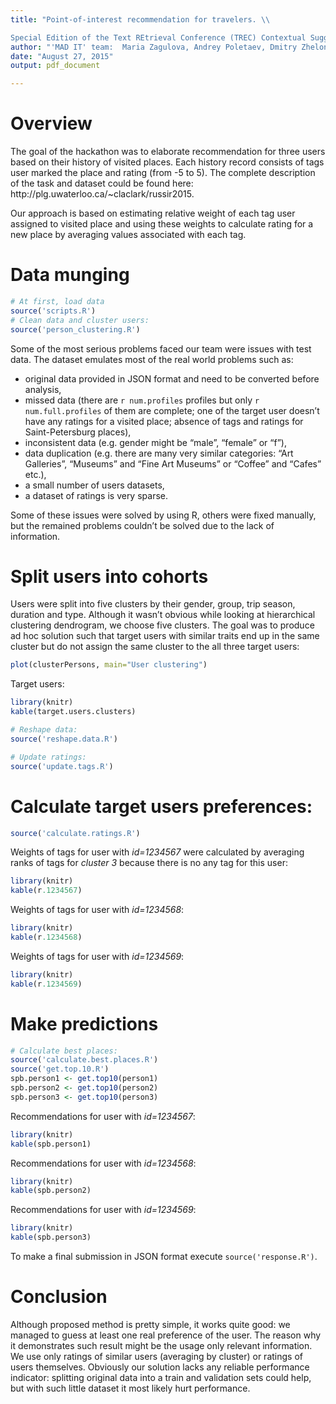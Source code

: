 ```yaml
---
title: "Point-of-interest recommendation for travelers. \\

Special Edition of the Text REtrieval Conference (TREC) Contextual Suggestion Track at RuSSIR 2015."
author: "'MAD IT' team:  Maria Zagulova, Andrey Poletaev, Dmitry Zhelonkin, Ivan Grechikhin, Tatiana Nikulina"
date: "August 27, 2015"
output: pdf_document

---
```


# Overview

The goal of the hackathon was to elaborate recommendation for three users based on their history of visited places. Each history record consists of tags user marked the place and rating (from -5 to 5). The complete description of the task and dataset could be found here: http://plg.uwaterloo.ca/~claclark/russir2015.

Our approach is based on estimating relative weight of each tag user assigned to visited place and using these weights to calculate rating for a new place by averaging values associated with each tag.

# Data munging

```r
# At first, load data
source('scripts.R')
# Clean data and cluster users:
source('person_clustering.R')
```

Some of the most serious problems faced our team were issues with test data. The dataset emulates most of the real world problems such as:

* original data provided in JSON format and need to be converted before analysis,
* missed data (there are `r num.profiles` profiles but only `r num.full.profiles` of them are complete; one of the target user doesn't have any ratings for a visited place; absence of tags and ratings for Saint-Petersburg places),
* inconsistent data (e.g. gender might be "male", "female" or "f"),
* data duplication (e.g. there are many very similar categories: "Art Galleries", "Museums" and "Fine Art Museums" or "Coffee" and "Cafes" etc.),
* a small number of users datasets,
* a dataset of ratings is very sparse.

Some of these issues were solved by using R, others were fixed manually, but the remained problems couldn't be solved due to the lack of information.

# Split users into cohorts

Users were split into five clusters by their gender, group, trip season, duration and type. Although it wasn't obvious while looking at hierarchical clustering dendrogram, we choose five clusters. The goal was to produce ad hoc solution such that target users with similar traits end up in the same cluster but do not assign the same cluster to the all three target users:

```r
plot(clusterPersons, main="User clustering")
```

Target users:

```r
library(knitr)
kable(target.users.clusters)
```

```r
# Reshape data:
source('reshape.data.R')
```

```r
# Update ratings:
source('update.tags.R')
```

# Calculate target users preferences:

```r
source('calculate.ratings.R')
```

Weights of tags for user with *id=1234567* were calculated by averaging ranks of tags for *cluster 3* because there is no any tag for this user:

```r
library(knitr)
kable(r.1234567)
```

Weights of tags for user with *id=1234568*:

```r
library(knitr)
kable(r.1234568)
```

Weights of tags for user with *id=1234569*:

```r
library(knitr)
kable(r.1234569)
```

# Make predictions

```r
# Calculate best places:
source('calculate.best.places.R')
source('get.top.10.R')
spb.person1 <- get.top10(person1)
spb.person2 <- get.top10(person2)
spb.person3 <- get.top10(person3)
```

Recommendations for user with *id=1234567*:

```r
library(knitr)
kable(spb.person1)
```

Recommendations for user with *id=1234568*:

```r
library(knitr)
kable(spb.person2)
```

Recommendations for user with *id=1234569*:

```r
library(knitr)
kable(spb.person3)
```

To make a final submission in JSON format execute `source('response.R')`.

# Conclusion

Although proposed method is pretty simple, it works quite good: we managed to guess at least one real preference of the user. The reason why it demonstrates such result might be the usage only relevant information. We use only ratings of similar users (averaging by cluster) or ratings of users themselves. Obviously our solution lacks any reliable performance indicator: splitting original data into a train and validation sets could help, but with such little dataset it most likely hurt performance.

